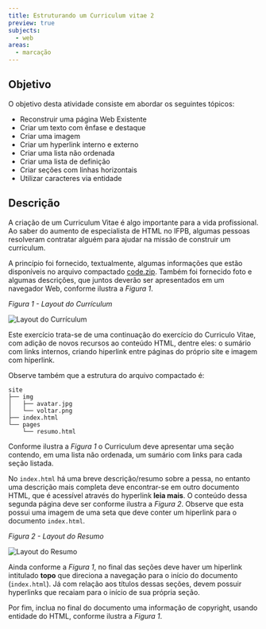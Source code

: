 ```yaml
---
title: Estruturando um Curriculum vitae 2
preview: true
subjects:
  - web
areas:
  - marcação
---
```



## Objetivo

O objetivo desta atividade consiste em abordar os seguintes tópicos:

- Reconstruir uma página Web Existente
- Criar um texto com ênfase e destaque
- Criar uma imagem
- Criar um hyperlink interno e externo
- Criar uma lista não ordenada
- Criar uma lista de definição
- Criar seções com linhas horizontais
- Utilizar caracteres via entidade

## Descrição

A criação de um Curriculum Vitae é algo importante para a vida profissional. Ao saber do aumento de especialista de HTML no IFPB, algumas pessoas resolveram contratar alguém para ajudar na missão de construir um curriculum.

A princípio foi fornecido, textualmente, algumas informações que estão disponíveis no arquivo compactado [code.zip](https://download-directory.github.io/?url=https://github.com/ifpb/exercises/tree/main/src/pages/exercises/web-markup-curriculum-sumary/_codes/html/code/). Também foi fornecido foto e algumas descrições, que juntos deverão ser apresentados em um navegador Web, conforme ilustra a *Figura 1*.

*Figura 1 - Layout do Currículum*

<Image src={layoutPrincipal} alt="Layout do Currículum" class="border p-4" />

Este exercício trata-se de uma continuação do exercício do Curriculo Vitae, com adição de novos recursos ao conteúdo HTML, dentre eles: o sumário com links internos, criando hiperlink entre páginas do próprio site e imagem com hiperlink.

Observe também que a estrutura do arquivo compactado é:

```
site
├── img
│   ├── avatar.jpg
│   └── voltar.png
├── index.html
└── pages
    └── resumo.html
```

Conforme ilustra a *Figura 1* o Curriculum deve apresentar uma seção contendo, em uma lista não ordenada, um sumário com links para cada seção listada.

No `index.html` há uma breve descrição/resumo sobre a pessa, no entanto uma descrição mais completa deve encontrar-se em outro documento HTML, que é acessível através do hyperlink **leia mais**. O conteúdo dessa segunda página deve ser conforme ilustra a *Figura 2*. Observe que esta possui uma imagem de uma seta que deve conter um hiperlink para o documento `index.html`.

*Figura 2 - Layout do Resumo*

<Image src={layoutResumo} alt="Layout do Resumo" class="border p-4" />

Ainda conforme a *Figura 1*, no final das seções deve haver um hiperlink intitulado **topo** que direciona a navegação para o início do documento (`index.html`). Já com relação aos títulos dessas seções, devem possuir hyperlinks que recaiam para o início de sua própria seção.

Por fim, inclua no final do documento uma informação de copyright, usando entidade do HTML, conforme ilustra a *Figura 1*.
